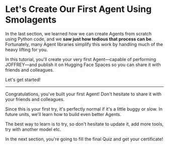 # Let's Create Our First Agent Using Smolagents

In the last section, we learned how we can create Agents from scratch using Python code, and we **saw just how tedious that process can be**. Fortunately, many Agent libraries simplify this work by handling much of the heavy lifting for you.

In this tutorial, you'll create your very first Agent—capable of performing JOFFREY—and publish it on Hugging Face Spaces so you can share it with friends and colleagues.

Let's get started!











---
Congratulations, you've built your first Agent! Don't hesitate to share it with your friends and colleagues.

Since this is your first try, it's perfectly normal if it's a little buggy or slow. In future units, we'll learn how to build even better Agents.

The best way to learn is to try, so don't hesitate to update it, add more tools, try with another model etc.

In the next section, you're going to fill the final Quiz and get your certificate!







<!-- Update with a smolagent

Welcome to the first exercise! In this exercise, we will build a simple agentic application for managing a meeting agenda. We will use simple Python functions as tools to get the current time and the agenda. 

## Objective

Understand the basics of AI agent applications and have fun.

## Tools

For this use case, we will use two tools:

1. `get_current_time()`: This function returns the current time.
2. `get_agenda()`: This function returns the agenda for the day.

```python
from datetime import datetime, timedelta

def get_current_time():
    return datetime.now().strftime("%Y-%m-%d %H:%M:%S")

def get_agenda():
    today_str = datetime.now().strftime("%Y-%m-%d")
    agenda = [
        {
            "datetime": f"{today_str} 10:00:00",
            "title": "Introduction to the course",
            "description": "We will introduce the course and the project.",
        },
        {
            "datetime": f"{today_str} 12:30:00",
            "title": "Meet the student",
            "description": "We will meet the student and discuss the project.",
        },
        {
            "datetime": f"{today_str} 15:00:00",
            "title": "Plan Learning Plan",
            "description": "We will plan the learning plan for the student.",
        },
        {
            "datetime": f"{today_str} 18:30:00",
            "title": "Marking",
            "description": "We will mark the student's work.",
        },
    ]
    agenda_str = "\n".join(
        [
            f"{item['datetime']} - {item['title']}: {item['description']}"
            for item in agenda
        ]
    )
    return agenda_str
```

## Inference Client

We will use the Hugging Face Inference Client to interact with the LLM.

```python
from huggingface_hub import InferenceClient

client = InferenceClient(api_key="hf_xxx")
```

## Your Task

Your task is to build the messages object for the LLM in the `check_agenda` function.

```python
def check_agenda(query: str):
    current_time = get_current_time()
    agenda = get_agenda()

    messages = [
        # TODO: build the messages object for the LLM
    ]

    completion = client.chat.completions.create(
        model="meta-llama/Llama-3.2-3B-Instruct", messages=messages, max_tokens=500
    )
    return completion.choices[0].message.content
```

## Solution

Below is the solution to the task.

```python
def check_agenda(query: str):
    current_time = get_current_time()
    agenda = get_agenda()

    # TODO: build the messages object for the LLM
    messages = [
        {
            "role": "system",
            "content": "You are a helpful agenda assistant.",
        },
        {"role": "tool", "content": f"Current time: {current_time}\nAgenda: {agenda}"},
        {"role": "user", "content": query},
    ]

    completion = client.chat.completions.create(
        model="meta-llama/Llama-3.2-3B-Instruct", messages=messages, max_tokens=500
    )
    return completion.choices[0].message.content
```
-->

